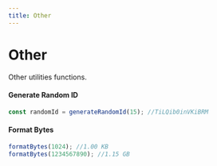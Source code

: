 ```yaml
---
title: Other
---
```



# Other

Other utilities functions.

#### Generate Random ID

```js
const randomId = generateRandomId(15); //TiLQib0inVKiBRM
```

#### Format Bytes

```js
formatBytes(1024); //1.00 KB
formatBytes(1234567890); //1.15 GB
```